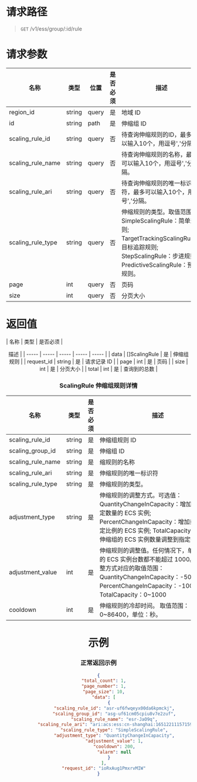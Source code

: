 # 请求路径
> `GET` /v1/ess/group/:id/rule

# 请求参数

| 名称 | 类型 | 位置 | 是否必须 | <center>描述 |
| ----- | ----- | ----- | ----- | ----- |
| region_id | string | query | 是 | 地域 ID |
| id | string | path | 是 | 伸缩组 ID |
| scaling_rule_id | string | query | 否 | 待查询伸缩规则的ID，最多可以输入10个，用逗号','分隔。 |
| scaling_rule_name | string | query | 否 | 待查询伸缩规则的名称，最多可以输入10个，用逗号','分隔。 |
| scaling_rule_ari | string | query | 否 | 待查询伸缩规则的唯一标识符，最多可以输入10个，用逗号','分隔。 |
| scaling_rule_type | string | query | 否 | 伸缩规则的类型。取值范围：SimpleScalingRule：简单规则; TargetTrackingScalingRule：目标追踪规则; StepScalingRule：步进规则; PredictiveScalingRule：预测规则。 |
| page | int | query | 否 | 页码 |
| size | int | query | 否 | 分页大小 |

# 返回值

| 名称 | 类型 | 是否必须 | <center>描述 |
| ----- | ----- | ----- | ----- | ----- |
| data | []ScalingRule | 是 | 伸缩组规则 |
| request_id | string | 是 | 请求记录 ID |
| page | int | 是 | 页码 |
| size | int | 是 | 分页大小 |
| total | int | 是 | 查询到的总数 |


### ScalingRule 伸缩组规则详情
| 名称 | 类型 | 是否必须 | <center>描述 |
| ----- | ----- | ----- | ----- |
| scaling_rule_id | string | 是 | 伸缩组规则 ID |
| scaling_group_id | string | 是 | 伸缩组 ID |
| scaling_rule_name | string | 是 | 缩规则的名称 |
| scaling_rule_ari | string | 是 | 伸缩规则的唯一标识符 |
| scaling_rule_type | string | 是 | 伸缩规则的类型。 |
| adjustment_type | string | 是 | 伸缩规则的调整方式。可选值： QuantityChangeInCapacity：增加或减少指定数量的 ECS 实例; PercentChangeInCapacity：增加或减少指定比例的 ECS 实例; TotalCapacity： 将当前伸缩组的 ECS 实例数量调整到指定数量。|
| adjustment_value | int | 是 | 伸缩规则的调整值。任何情况下，单次调整的 ECS 实例台数都不能超过 1000。不同调整方式对应的取值范围： QuantityChangeInCapacity：-500~500 PercentChangeInCapacity：-100~10000 TotalCapacity：0~1000 |
| cooldown | int | 是 | 伸缩规则的冷却时间。 取值范围：0~86400，单位：秒。 |


# 示例
### 正常返回示例
```json
{
    "total_count": 1,
    "page_number": 1,
    "page_size": 10,
    "data": [
        {
            "scaling_rule_id": "asr-uf6fwqeyx00da6kpmckj",
            "scaling_group_id": "asg-uf61cm05cpiu8v7e2zuf",
            "scaling_rule_name": "esr-JaO9q",
            "scaling_rule_ari": "ari:acs:ess:cn-shanghai:1651221115715900:scalingrule/asr-uf6fwqeyx00da6kpmckj",
            "scaling_rule_type": "SimpleScalingRule",
            "adjustment_type": "QuantityChangeInCapacity",
            "adjustment_value": 1,
            "cooldown": 200,
            "alarm": null
        }
    ],
    "request_id": "ioRxAug1PmxrvMIW"
}
```